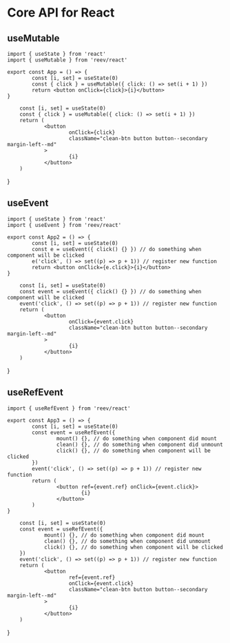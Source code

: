 # Core API for React

## useMutable

```tsx
import { useState } from 'react'
import { useMutable } from 'reev/react'

export const App = () => {
        const [i, set] = useState(0)
        const { click } = useMutable({ click: () => set(i + 1) })
        return <button onClick={click}>{i}</button>
}
```


        const [i, set] = useState(0)
        const { click } = useMutable({ click: () => set(i + 1) })
        return (
                <button
                        onClick={click}
                        className="clean-btn button button--secondary margin-left--md"
                >
                        {i}
                </button>
        )
}

<App />

## useEvent

```tsx
import { useState } from 'react'
import { useEvent } from 'reev/react'

export const App2 = () => {
        const [i, set] = useState(0)
        const e = useEvent({ click() {} }) // do something when component will be clicked
        e('click', () => set((p) => p + 1)) // register new function
        return <button onClick={e.click}>{i}</button>
}
```


        const [i, set] = useState(0)
        const event = useEvent({ click() {} }) // do something when component will be clicked
        event('click', () => set((p) => p + 1)) // register new function
        return (
                <button
                        onClick={event.click}
                        className="clean-btn button button--secondary margin-left--md"
                >
                        {i}
                </button>
        )
}

<App2 />

## useRefEvent

```tsx
import { useRefEvent } from 'reev/react'

export const App3 = () => {
        const [i, set] = useState(0)
        const event = useRefEvent({
                mount() {}, // do something when component did mount
                clean() {}, // do something when component did unmount
                click() {}, // do something when component will be clicked
        })
        event('click', () => set((p) => p + 1)) // register new function
        return (
                <button ref={event.ref} onClick={event.click}>
                        {i}
                </button>
        )
}
```


        const [i, set] = useState(0)
        const event = useRefEvent({
                mount() {}, // do something when component did mount
                clean() {}, // do something when component did unmount
                click() {}, // do something when component will be clicked
        })
        event('click', () => set((p) => p + 1)) // register new function
        return (
                <button
                        ref={event.ref}
                        onClick={event.click}
                        className="clean-btn button button--secondary margin-left--md"
                >
                        {i}
                </button>
        )
}

<App3 />
